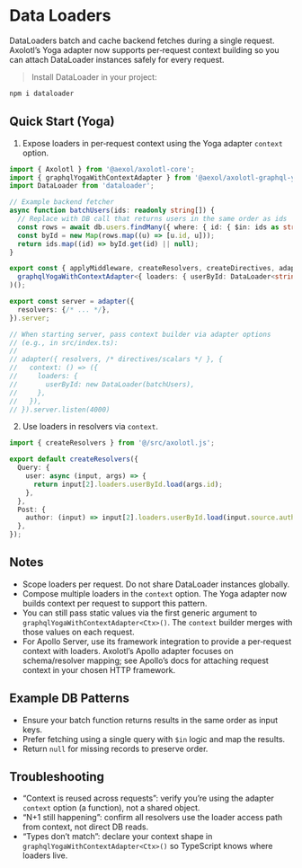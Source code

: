 # Data Loaders

DataLoaders batch and cache backend fetches during a single request. Axolotl’s Yoga adapter now supports per‑request context building so you can attach DataLoader instances safely for every request.

> Install DataLoader in your project:

```sh
npm i dataloader
```

## Quick Start (Yoga)

1) Expose loaders in per‑request context using the Yoga adapter `context` option.

```ts filename="src/axolotl.ts"
import { Axolotl } from '@aexol/axolotl-core';
import { graphqlYogaWithContextAdapter } from '@aexol/axolotl-graphql-yoga';
import DataLoader from 'dataloader';

// Example backend fetcher
async function batchUsers(ids: readonly string[]) {
  // Replace with DB call that returns users in the same order as ids
  const rows = await db.users.findMany({ where: { id: { $in: ids as string[] } } });
  const byId = new Map(rows.map((u) => [u.id, u]));
  return ids.map((id) => byId.get(id) || null);
}

export const { applyMiddleware, createResolvers, createDirectives, adapter } = Axolotl(
  graphqlYogaWithContextAdapter<{ loaders: { userById: DataLoader<string, any> } }>(),
)();

export const server = adapter({
  resolvers: {/* ... */},
}).server;

// When starting server, pass context builder via adapter options
// (e.g., in src/index.ts):
//
// adapter({ resolvers, /* directives/scalars */ }, {
//   context: () => ({
//     loaders: {
//       userById: new DataLoader(batchUsers),
//     },
//   }),
// }).server.listen(4000)
```

2) Use loaders in resolvers via `context`.

```ts filename="src/resolvers.ts"
import { createResolvers } from '@/src/axolotl.js';

export default createResolvers({
  Query: {
    user: async (input, args) => {
      return input[2].loaders.userById.load(args.id);
    },
  },
  Post: {
    author: (input) => input[2].loaders.userById.load(input.source.authorId),
  },
});
```

## Notes
- Scope loaders per request. Do not share DataLoader instances globally.
- Compose multiple loaders in the `context` option. The Yoga adapter now builds context per request to support this pattern.
- You can still pass static values via the first generic argument to `graphqlYogaWithContextAdapter<Ctx>()`. The `context` builder merges with those values on each request.
- For Apollo Server, use its framework integration to provide a per‑request context with loaders. Axolotl’s Apollo adapter focuses on schema/resolver mapping; see Apollo’s docs for attaching request context in your chosen HTTP framework.

## Example DB Patterns
- Ensure your batch function returns results in the same order as input keys.
- Prefer fetching using a single query with `$in` logic and map the results.
- Return `null` for missing records to preserve order.

## Troubleshooting
- “Context is reused across requests”: verify you’re using the adapter `context` option (a function), not a shared object.
- “N+1 still happening”: confirm all resolvers use the loader access path from context, not direct DB reads.
- “Types don’t match”: declare your context shape in `graphqlYogaWithContextAdapter<Ctx>()` so TypeScript knows where loaders live.

